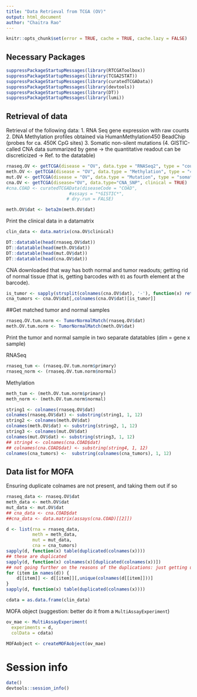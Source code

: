 ```yaml
---
title: "Data Retrieval from TCGA (OV)"
output: html_document
author: "Chaitra Rao"
---
```


```r
knitr::opts_chunk$set(error = TRUE, cache = TRUE, cache.lazy = FALSE)
```

## Necessary Packages

```r
suppressPackageStartupMessages(library(RTCGAToolbox))
suppressPackageStartupMessages(library(TCGA2STAT))
suppressPackageStartupMessages(library(curatedTCGAData))
suppressPackageStartupMessages(library(devtools))
suppressPackageStartupMessages(library(DT))
suppressPackageStartupMessages(library(lumi))
```

## Retrieval of data

Retrieval of the following data:
1. RNA Seq gene expression with raw counts
2. DNA Methylation profiles obtained via HumanMethylation450 BeadChip (probes for ca. 450K CpG sites)
3. Somatic non-silent mutations
(4. GISTIC-called CNA data summarized by gene -> the quantitative readout can be discreticized -> Ref. to the datatable)


```r
rnaseq.OV <- getTCGA(disease = "OV", data.type = "RNASeq2", type = "count")
meth.OV <- getTCGA(disease = "OV", data.type = "Methylation", type = "450K")
mut.OV <- getTCGA(disease = "OV", data.type = "Mutation", type = "somatic")
cna.OV <- getTCGA(disease="OV", data.type="CNA_SNP", clinical = TRUE)
#cna.COAD <- curatedTCGAData(diseaseCode = "COAD",
                        #assays = "*GISTIC*",
                       # dry.run = FALSE)
```

```r
meth.OV$dat <- beta2m(meth.OV$dat)
```

Print the clinical data in a datamatrix

```r
clin_data <- data.matrix(cna.OV$clinical)
```


```r
DT::datatable(head(rnaseq.OV$dat))
DT::datatable(head(meth.OV$dat))
DT::datatable(head(mut.OV$dat))
DT::datatable(head(cna.OV$dat))
```

CNA downloaded that way has both normal and tumor readouts; getting rid of normal tissue (that is, getting barcodes with `01` as fourth element at the barcode).

```r
is_tumor <- sapply(strsplit(colnames(cna.OV$dat), '-'), function(x) return(grepl('^01', x[4])))
cna_tumors <- cna.OV$dat[,colnames(cna.OV$dat)[is_tumor]]
```

##Get matched tumor and normal samples

```r
rnaseq.OV.tum.norm <- TumorNormalMatch(rnaseq.OV$dat)
meth.OV.tum.norm <- TumorNormalMatch(meth.OV$dat)
```

Print the tumor and normal sample in two separate datatables (dim = gene x sample)

RNASeq
```r
rnaseq_tum <- (rnaseq.OV.tum.norm$primary)
rnaseq_norm <- (rnaseq.OV.tum.norm$normal)
```

Methylation
```r
meth_tum <- (meth.OV.tum.norm$primary)
meth_norm <- (meth.OV.tum.norm$normal)
```

```r
string1 <- colnames(rnaseq.OV$dat)
colnames(rnaseq.OV$dat) <- substring(string1, 1, 12)
string2 <- colnames(meth.OV$dat)
colnames(meth.OV$dat) <- substring(string2, 1, 12)
string3 <- colnames(mut.OV$dat)
colnames(mut.OV$dat) <- substring(string3, 1, 12)
## string4 <- colnames(cna.COAD$dat)
## colnames(cna.COAD$dat) <- substring(string4, 1, 12)
colnames(cna_tumors) <-  substring(colnames(cna_tumors), 1, 12)

```

## Data list for MOFA

Ensuring duplicate colnames are not present, and taking them out if so

```r
rnaseq_data <- rnaseq.OV$dat
meth_data <- meth.OV$dat
mut_data <- mut.OV$dat
## cna_data <- cna.COAD$dat
##cna_data <- data.matrix(assays(cna.COAD)[[2]])

```

```r
d <- list(rna = rnaseq_data,
          meth = meth_data,
          mut = mut_data,
          cna = cna_tumors)
sapply(d, function(x) table(duplicated(colnames(x))))
## these are duplicated
sapply(d, function(x) colnames(x)[duplicated(colnames(x))])
## not going further on the reasons of the duplications: just getting unique stuff
for (item in names(d)) {
    d[[item]] <- d[[item]][,unique(colnames(d[[item]]))]
}
sapply(d, function(x) table(duplicated(colnames(x))))
```

```r
cdata = as.data.frame(clin_data)


```

MOFA object (suggestion: better do it from a `MultiAssayExperiment`)

```r
ov_mae <- MultiAssayExperiment(
  experiments = d, 
  colData = cdata)

MOFAobject <- createMOFAobject(ov_mae)

```



# Session info

```r
date()
devtools::session_info()
```
